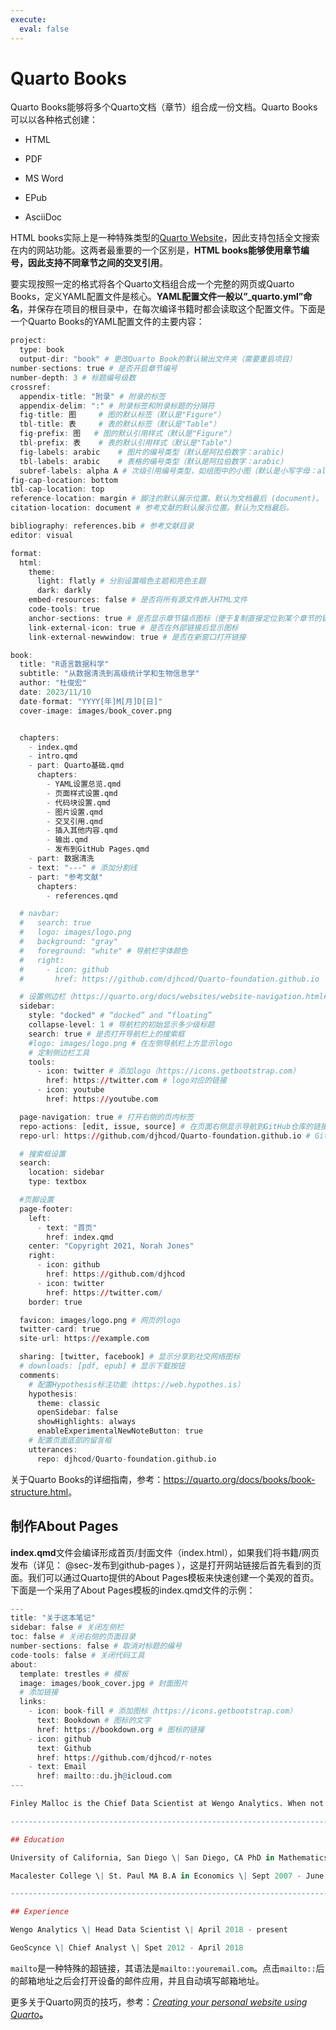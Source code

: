 ```yaml
---
execute: 
  eval: false
---
```


# Quarto Books {#sec-quarto-books}

Quarto Books能够将多个Quarto文档（章节）组合成一份文档。Quarto Books可以以各种格式创建：

-   HTML

-   PDF

-   MS Word

-   EPub

-   AsciiDoc

HTML books实际上是一种特殊类型的[Quarto Website](https://quarto.org/docs/websites/)，因此支持包括全文搜索在内的网站功能。这两者最重要的一个区别是，**HTML books能够使用章节编号，因此支持不同章节之间的交叉引用**。

要实现按照一定的格式将各个Quarto文档组合成一个完整的网页或Quarto Books，定义YAML配置文件是核心。**YAML配置文件一般以"\_quarto.yml"命名**，并保存在项目的根目录中，在每次编译书籍时都会读取这个配置文件。下面是一个Quarto Books的YAML配置文件的主要内容：

```r
project:
  type: book
  output-dir: "book" # 更改Quarto Book的默认输出文件夹（需要重启项目）
number-sections: true # 是否开启章节编号
number-depth: 3 # 标题编号级数
crossref:
  appendix-title: "附录" # 附录的标签
  appendix-delim: ":" # 附录标签和附录标题的分隔符
  fig-title: 图     # 图的默认标签（默认是"Figure"）
  tbl-title: 表     # 表的默认标签（默认是"Table"）
  fig-prefix: 图   # 图的默认引用样式（默认是"Figure"）
  tbl-prefix: 表    # 表的默认引用样式（默认是"Table"）
  fig-labels: arabic    # 图片的编号类型（默认是阿拉伯数字：arabic)
  tbl-labels: arabic    # 表格的编号类型（默认是阿拉伯数字：arabic）
  subref-labels: alpha A # 次级引用编号类型，如组图中的小图（默认是小写字母：alpha a）
fig-cap-location: bottom
tbl-cap-location: top
reference-location: margin # 脚注的默认展示位置。默认为文档最后 (document)。
citation-location: document # 参考文献的默认展示位置。默认为文档最后。

bibliography: references.bib # 参考文献目录
editor: visual

format:
  html:
    theme:
      light: flatly # 分别设置暗色主题和亮色主题
      dark: darkly
    embed-resources: false # 是否将所有源文件嵌入HTML文件
    code-tools: true
    anchor-sections: true # 是否显示章节锚点图标（便于复制直接定位到某个章节的链接）
    link-external-icon: true # 是否在外部链接后显示图标
    link-external-newwindow: true # 是否在新窗口打开链接

book:
  title: "R语言数据科学"
  subtitle: "从数据清洗到高级统计学和生物信息学"
  author: "杜俊宏"
  date: 2023/11/10
  date-format: "YYYY[年]M[月]D[日]"
  cover-image: images/book_cover.png


  chapters:
    - index.qmd
    - intro.qmd
    - part: Quarto基础.qmd
      chapters:
        - YAML设置总览.qmd
        - 页面样式设置.qmd
        - 代码块设置.qmd
        - 图片设置.qmd
        - 交叉引用.qmd
        - 插入其他内容.qmd
        - 输出.qmd
        - 发布到GitHub Pages.qmd
    - part: 数据清洗
    - text: "---" # 添加分割线
    - part: "参考文献"
      chapters:
        - references.qmd

  # navbar:
  #   search: true
  #   logo: images/logo.png
  #   background: "gray"
  #   foreground: "white" # 导航栏字体颜色
  #   right:
  #     - icon: github
  #       href: https://github.com/djhcod/Quarto-foundation.github.io

  # 设置侧边栏（https://quarto.org/docs/websites/website-navigation.html#side-navigation）
  sidebar:
    style: "docked" # “docked” and “floating”
    collapse-level: 1 # 导航栏的初始显示多少级标题
    search: true # 是否打开导航栏上的搜索框
    #logo: images/logo.png # 在左侧导航栏上方显示logo
    # 定制侧边栏工具
    tools:
      - icon: twitter # 添加logo（https://icons.getbootstrap.com）
        href: https://twitter.com # logo对应的链接
      - icon: youtube
        href: https://youtube.com

  page-navigation: true # 打开右侧的页内标签
  repo-actions: [edit, issue, source] # 在页面右侧显示导航到GitHub仓库的链接
  repo-url: https://github.com/djhcod/Quarto-foundation.github.io # GitHub仓库的链接

  # 搜索框设置
  search:
    location: sidebar
    type: textbox

  #页脚设置
  page-footer:
    left:
      - text: "首页"
        href: index.qmd
    center: "Copyright 2021, Norah Jones"
    right:
      - icon: github
        href: https://github.com/djhcod
      - icon: twitter
        href: https://twitter.com/
    border: true

  favicon: images/logo.png # 网页的logo
  twitter-card: true
  site-url: https://example.com

  sharing: [twitter, facebook] # 显示分享到社交网络图标
  # downloads: [pdf, epub] # 显示下载按钮
  comments:
    # 配置Hypothesis标注功能（https://web.hypothes.is）
    hypothesis:
      theme: classic
      openSidebar: false
      showHighlights: always
      enableExperimentalNewNoteButton: true
    # 配置页面底部的留言框
    utterances:
      repo: djhcod/Quarto-foundation.github.io
```

::: callout-tip
关于Quarto Books的详细指南，参考：<https://quarto.org/docs/books/book-structure.html>。
:::

## 制作About Pages

**index.qmd**文件会编译形成首页/封面文件（index.html），如果我们将书籍/网页发布（详见： @sec-发布到github-pages ），这是打开网站链接后首先看到的页面。我们可以通过Quarto提供的About Pages模板来快速创建一个美观的首页。下面是一个采用了About Pages模板的index.qmd文件的示例：

```r
---
title: "关于这本笔记"
sidebar: false # 关闭左侧栏
toc: false # 关闭右侧的页面目录
number-sections: false # 取消对标题的编号
code-tools: false # 关闭代码工具
about:
  template: trestles # 模板
  image: images/book_cover.jpg # 封面图片
  # 添加链接
  links:
    - icon: book-fill # 添加图标（https://icons.getbootstrap.com）
      text: Bookdown # 图标的文字
      href: https://bookdown.org # 图标的链接
    - icon: github
      text: Github
      href: https://github.com/djhcod/r-notes
    - text: Email
      href: mailto::du.jh@icloud.com
---

Finley Malloc is the Chief Data Scientist at Wengo Analytics. When not innovating on data platforms, Finley enjoys spending time unicycling and playing with her pet iguana.

------------------------------------------------------------------------ # 分割线

## Education

University of California, San Diego \| San Diego, CA PhD in Mathematics \| Sept 2011 - June 2015

Macalester College \| St. Paul MA B.A in Economics \| Sept 2007 - June 2011

------------------------------------------------------------------------

## Experience

Wengo Analytics \| Head Data Scientist \| April 2018 - present

GeoScynce \| Chief Analyst \| Spet 2012 - April 2018
```

::: callout-tip
`mailto`是一种特殊的超链接，其语法是`mailto::youremail.com`。点击`mailto::`后的邮箱地址之后会打开设备的邮件应用，并且自动填写邮箱地址。

更多关于Quarto网页的技巧，参考：[*Creating your personal website using Quarto*](https://ucsb-meds.github.io/creating-quarto-websites/#fa-edit-titlepencil-and-paper-where-you-should-start-changing-stuff)**。**
:::
